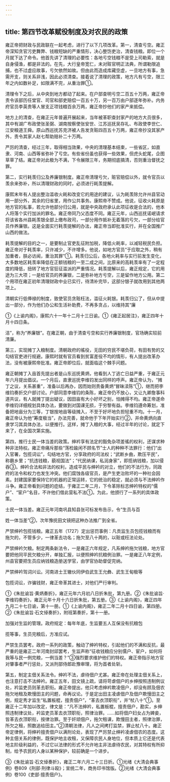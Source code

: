 ```yaml
---
---
---
```

title: 第四节改革赋役制度及对农民的政策
---



雍正帝把财政与民政联在一起考虑，进行了以下几项改革。第一，清查亏空。雍正帝深知贪官污吏舞弊、钱粮短缺的严重情形，决心整饬吏治，清查钱粮。即位一个月就下达了命令。他首先讲了清理的必要性：各地亏空钱粮不是受上司勒索，就是自身侵渔，都是非法的。在先，大行皇帝宽仁，未对赃官明正法典，所谓勒限追捕，也不过虚应故事，亏欠依然如故。但由此而造成库藏空虚，一旦地方有事，急需开支，则关系非浅，因此必须清查。接着说了清理的政策，地方凡有亏空，限三年之内如数补足，如限满不完，从重治罪①。

清理令下之后，从中央到地方都动了起来。在户部查明亏空二百五十万两，雍正帝责令该部历任堂官、司官和部吏赔偿一百五十万，另一百万由户部逐年弥补。内务府官员李英贵等人冒支正项钱粮百余万两，雍正帝抄他们的家产来抵偿。

地方上的清查，在雍正元年普遍开展起来，当年被革职查封家产的地方大员很多，其中有湖广布政使张圣弼、湖南按察使张安世、江苏巡抚吴存礼、布政使李世仁、江安粮道王舜。原山西巡抚苏克济被人告发贪赃四百五十万两，雍正帝抄没其家产外，责令其家人赵七帮助赔补二十万两。

严厉的清查，经过三年，取得相当效果，中央的清理基本结束，一些省区，如直隶、河南、山西等省弥补了亏空。有些省份虽也获得一些效果，但虎头蛇尾，企图草草了结。雍正帝对此极为不满，下令展限三年，务期彻底搞清，否则重治督抚之罪。

第二，实行耗羡归公及养廉银制度。雍正帝清理亏欠，赃官赔偿以外，就令官员以羡余来弥补，所以清理财政的同时，必须进行耗羡提解。

康熙末年有人提出整治滥收火耗和改变它的用途的建议，认为耗羡除允许州县官动用一部分外，其余的归省里，用作公共事务。康熙帝不赞成。他说，征收火耗原是地方官的私事，若允许他部分归公用，就是中央政府承认此项征收是合法的，他本人将落个实行加派的罪名。雍正帝同乃父态度不同。雍正元年，山西巡抚诺岷请求将该省各州县耗羡银全部上缴布政司，一部分用作抵补无着落的亏欠，一部分给官员作养廉银。这是全面实行耗羡提解的办法，雍正帝当即批准实行，并在全国推广山西的做法。

耗羡提解的目的之一，是要制止官吏乱征附加税，降低火耗率，以减轻税民负担。雍正帝对于耗羡率，只许减少，不许增多。他说，如地方官员“于应取之外，稍有加重者，朕必访闻，重治其罪”①。耗羡归公后，各地火耗率与实行前发生变化，大多数地区耗羡率降低在正额钱粮的一至二成之间，比原来的高耗羡率有了一定程度的降低，扭转了地方官狂征滥派的严重情况。耗羡提解以后，雍正规定，它的用途为三大项；一是给官员的养廉银，二是弥补地方亏空，三是留作地方公用。第二个用项在雍正初年清理财政中业已实行，待清补完毕，这部分银子就改用到其他两项上。

清朝实行低俸禄的制度，致使官员贪赃枉法，滥征火耗银。耗羡归公了，但从中提出一部分，作为他们办公和生活补助费，不再多贪占，以维持其“廉

①《上谕内阁》，康熙六十一年十二月十三日谕。①《雍正起居注》，雍正四年十月十四日条。

洁”，称为“养廉银”。在雍正朝，由于清查亏空和实行养廉银制度，官场确实较前清廉。

第三，实现摊丁入粮制度。清朝政府的徭役，无田的穷民不堪负荷，有田有势的又勾结官吏进行规避。康熙时就有官员看到贫富差役不均的情形，有人提出改革办法，没有被康熙帝批准。雍正帝即位后，就面临这个棘手问题。

雍正朝摊丁入亩首先提出者是山东巡抚黄炳，他看到人丁逃亡日益严重，于雍正元年六月提出倡议。一个月后，直隶巡抚李维钧发出同样的呼声。雍正帝认为，“摊丁之议，关系甚重”，准备以后再办，因而始则责备黄炳“冒昧渎陈”①，继而把李维钧奏折交户部讨论。户部同意李维钧的条陈，雍正帝仍不放心，又让九卿詹事科道共议，有人就摊丁提出疑议，因田亩有大小好坏之别，怕摊得不均。雍正帝遂命李维钧详细规划具体办法，要做到对国课无损，于穷黎有益。李维钧遵命筹划，准备把地亩分为三等，丁银按地亩等级摊入，不至于好坏地负担轻重不均。十一月，雍正帝认为他“筹度极当”，办法完善，就命他于下年开始实行②，并命黄炳向直隶学习其具体办法，以便推行。这样，摊丁入粮的大事，经过半年的讨论，就定下来了，在全国次第实施。

第四，推行士民一体当差的政策。绅衿享有法定的豁免杂项差徭的权利，还谋求种种非法特权。雍正帝痛斥那些“荡检踰闲不顾名节”士人的种种不法罪行：他们“出入官署，包揽词讼”，勾结地方官，分享政府的司法权；“武断乡曲，欺压平民”，称霸乡里；“抗违钱粮，藐视国法”；“代民纳课，私润身家”，即揽纳钱粮，加以侵吞③。绅衿合法和非法的权利，造成平民与绅衿的对立，他们的不法行为，同政府的法令和权力也发生冲突。他们腐蚀各级官员，是产生吏治败坏的一种社会因素。封建国家要保持它的机器的正常运转，它的统治的稳定，就必须与不法绅衿作斗争。雍正帝看到问题的症结，于雍正二年二月，下令革除标志绅衿特权的“儒户”、“宦户”名目，不许他们借此营私不法①。为此，他颁行了一系列的具体政策。

士民一体当差。雍正元年河南巩县知县张可标发布告示，令“生员与百

姓一体当差”②，次年豫抚田文镜把这种办法推广到全省。

严禁绅衿包揽钱粮。雍正五年（1727）定出惩罚事例：凡贡监生员包揽钱粮而有拖欠的，不管多少，一律革去功名；拖欠至八十两的，以赃或枉法论处。

严禁绅衿欠粮。制定两条新法令，一是雍正六年规定，凡系绅衿拖欠钱粮，地方官要把他同平民欠粮分开，单独汇报，以便照绅衿抗粮例治罪。一是雍正八年定例，州县官要把生员应纳钱粮造册送学官，由学官协助督促完纳。

严禁绅衿驾词兴讼。河南进士王辙伙同伊伯武生王允彝、武生王甸极等

包揽词讼，诈骗钱财，雍正帝革其进士，对他们严行审判。

①《朱批谕旨·黄炳奏折》，雍正元年六月初八日折朱批，第九册。②《朱批谕旨·李维钧奏折》，雍正元年十月十六日折朱批，第五册。③《上谕内阁》，雍正四年九月二十七日谕，第十一册。①《上谕内阁》，雍正二年二月十四日谕，第四册。②《朱批谕旨·石文倬奏折》，附班第奏折，第十一册。

加强对生监的管理。政府规定：每年年底，生监要五人互保没有抗粮包

揽等事，生员完粮后，方准应试。

严禁生员罢考。政府一系列的政策，触动了绅衿特权，引起他们的不满和反抗，最严重的是雍正二年河南封邱罢考，生监声称“征收钱粮应分别儒户、宦户，如何将我等与民一例完粮，一例当差？”③强烈要求维护他们的特权。雍正帝指示地方官对肇事者严行惩处，又派刑部侍郎赴豫审理，将为首者处斩。

第五，制定主佃关系法令。绅衿不法，虐待佃户尤甚。雍正帝在处理主佃关系上，也注意打击不法绅衿。雍正五年，田文镜上疏，请将苛虐佃户的乡绅按照违制例议处，衿监吏员则革去职衔。雍正帝提出，他只考虑绅衿欺凌佃户，却没有顾及佃农拖欠地租及欺慢田主的问题，命再议论。于是定出田主凌虐佃户及佃户欺慢田主之例，规定秀才监生“私置板棍，擅责佃户”，“革去衣顶职衔”，并“杖八十”①。至雍正十二年加以改定，律文是：“凡不法绅衿，私置板棍，擅责佃户，勘实，乡绅照违制律议处，衿监吏员革去衣顶职衔，照律治罪。……如将佃户妇女占为婢妾，皆革去衣顶职衔，按律治罪。至于奸顽佃户，拖欠租课，欺慢田主者，照律治罪，所欠之租，照数追给田主。”②清朝法律，凡人之间拷打监禁，罪止杖八十。雍正帝定律例，将绅衿擅责佃户以满刑论处，表现了严厉禁止绅衿凌虐佃农的态度。这种主佃关系的律例，既保护地主收租，又保障农民人身地位，但本质上它还是代表地主阶级利益的，不过它以法律的形式不允许地主非法虐待农民，对其特权有所抑制，给予农民的人身以某种保护，较前确是一个进步。

③《朱批谕旨·石文倬奏折》，雍正二年六月二十三日折。①光绪《大清会典事例》卷809《刑部·刑律斗殴》；宣统二年，商务印书馆版。②光绪《大清会典事例》卷100《吏部·擅责佃户》。